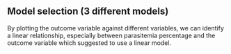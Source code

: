 ## Model selection (3 different models)

By plotting the outcome variable against different variables, we can identify a linear relationship, especially between parasitemia percentage and the outcome variable which suggested to use a linear model. 
